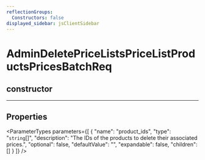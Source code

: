 ```yaml
---
reflectionGroups:
  Constructors: false
displayed_sidebar: jsClientSidebar
---
```



# AdminDeletePriceListsPriceListProductsPricesBatchReq

## constructor

___

## Properties

<ParameterTypes parameters={[
  {
    "name": "product_ids",
    "type": "`string`[]",
    "description": "The IDs of the products to delete their associated prices.",
    "optional": false,
    "defaultValue": "",
    "expandable": false,
    "children": []
  }
]} />
